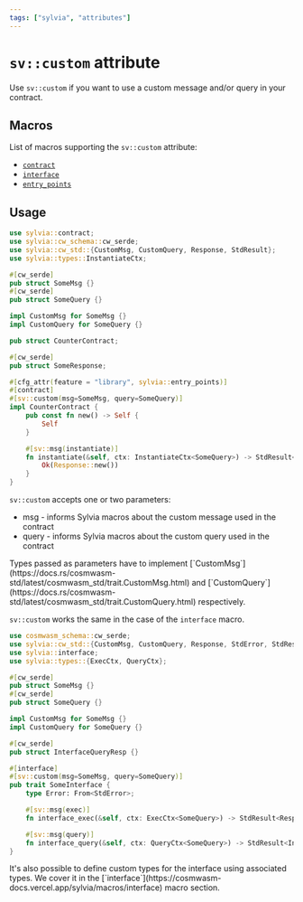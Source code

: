 ```yaml
---
tags: ["sylvia", "attributes"]
---
```



# `sv::custom` attribute

Use `sv::custom` if you want to use a custom message and/or query in your
contract.

## Macros

List of macros supporting the `sv::custom` attribute:

- [`contract`](https://cosmwasm-docs.vercel.app/sylvia/macros/contract)
- [`interface`](https://cosmwasm-docs.vercel.app/sylvia/macros/interface)
- [`entry_points`](https://cosmwasm-docs.vercel.app/sylvia/macros/entry_points)

## Usage

```rust
use sylvia::contract;
use sylvia::cw_schema::cw_serde;
use sylvia::cw_std::{CustomMsg, CustomQuery, Response, StdResult};
use sylvia::types::InstantiateCtx;

#[cw_serde]
pub struct SomeMsg {}
#[cw_serde]
pub struct SomeQuery {}

impl CustomMsg for SomeMsg {}
impl CustomQuery for SomeQuery {}

pub struct CounterContract;

#[cw_serde]
pub struct SomeResponse;

#[cfg_attr(feature = "library", sylvia::entry_points)]
#[contract]
#[sv::custom(msg=SomeMsg, query=SomeQuery)]
impl CounterContract {
    pub const fn new() -> Self {
        Self
    }

    #[sv::msg(instantiate)]
    fn instantiate(&self, ctx: InstantiateCtx<SomeQuery>) -> StdResult<Response<SomeMsg>> {
        Ok(Response::new())
    }
}
```

`sv::custom` accepts one or two parameters:

- msg - informs Sylvia macros about the custom message used in the contract
- query - informs Sylvia macros about the custom query used in the contract

<Callout>
  Types passed as parameters have to implement
  [`CustomMsg`](https://docs.rs/cosmwasm-std/latest/cosmwasm_std/trait.CustomMsg.html)
  and
  [`CustomQuery`](https://docs.rs/cosmwasm-std/latest/cosmwasm_std/trait.CustomQuery.html)
  respectively.
</Callout>

`sv::custom` works the same in the case of the `interface` macro.

```rust
use cosmwasm_schema::cw_serde;
use sylvia::cw_std::{CustomMsg, CustomQuery, Response, StdError, StdResult};
use sylvia::interface;
use sylvia::types::{ExecCtx, QueryCtx};

#[cw_serde]
pub struct SomeMsg {}
#[cw_serde]
pub struct SomeQuery {}

impl CustomMsg for SomeMsg {}
impl CustomQuery for SomeQuery {}

#[cw_serde]
pub struct InterfaceQueryResp {}

#[interface]
#[sv::custom(msg=SomeMsg, query=SomeQuery)]
pub trait SomeInterface {
    type Error: From<StdError>;

    #[sv::msg(exec)]
    fn interface_exec(&self, ctx: ExecCtx<SomeQuery>) -> StdResult<Response<SomeMsg>>;

    #[sv::msg(query)]
    fn interface_query(&self, ctx: QueryCtx<SomeQuery>) -> StdResult<InterfaceQueryResp>;
}
```

<Callout>
  It's also possible to define custom types for the interface using associated
  types. We cover it in the
  [`interface`](https://cosmwasm-docs.vercel.app/sylvia/macros/interface) macro
  section.
</Callout>

[`interface`]: ../macros/interface#custom-types
